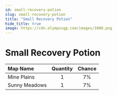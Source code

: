 ```yaml
---
id: small-recovery-potion
slug: small-recovery-potion
title: "Small Recovery Potion"
hide_title: true
image: https://cdn.olympusgg.com/images/1008.png
---
```



# <ItemIcon iconId="1008" height="32"/> Small Recovery Potion
|Map Name|Quantity|Chance|
|:--|:-:|:-:|
|Mine Plains|1|7%|
|Sunny Meadows|1|7%|

